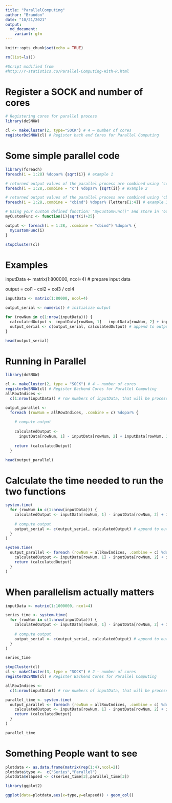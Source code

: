 ```yaml
---
title: "ParallelComputing"
author: "Brandon"
date: "10/21/2021"
output:
  md_document:
    variant: gfm
---
```


```r
knitr::opts_chunk$set(echo = TRUE)
```


```r
rm(list=ls())

#Script modified from
#http://r-statistics.co/Parallel-Computing-With-R.html
```

# Register a SOCK and number of cores 

```r
# Registering cores for parallel process
library(doSNOW)

cl <- makeCluster(2, type="SOCK") # 4 – number of cores
registerDoSNOW(cl) # Register back end Cores for Parallel Computing
```

# Some simple parallel code 

```r
library(foreach)
foreach(i = 1:28) %dopar% {sqrt(i)} # example 1
```


```r
# returned output values of the parallel process are combined using 'c()' function
foreach(i = 1:28,.combine = "c") %dopar% {sqrt(i)} # example 2
```


```r
# returned output values of the parallel process are combined using 'cbind()' function
foreach(i = 1:28,.combine = "cbind") %dopar% {letters[1:4]} # example 3
```


```r
# Using your custom defined function: "myCustomFunc()" and store in 'output' variable # Example 4
myCustomFunc <- function(i){sqrt(i)+25}

output <- foreach(i = 1:28, .combine = "cbind") %dopar% {
  myCustomFunc(i)
}
```


```r
stopCluster(cl)
```

# Examples 

inputData <- matrix(1:800000, ncol=4) # prepare input data

output = col1 - col2 + col3 / col4

```r
inputData <- matrix(1:80000, ncol=4)

output_serial <- numeric() # initialize output

for (rowNum in c(1:nrow(inputData))) {
  calculatedOutput <- inputData[rowNum, 1] - inputData[rowNum, 2] + inputData[rowNum, 3] / inputData[rowNum, 4] # compute output
  output_serial <- c(output_serial, calculatedOutput) # append to output variable
}

head(output_serial)
```

# Running in Parallel 

```r
library(doSNOW)

cl <- makeCluster(2, type = "SOCK") # 4 – number of cores
registerDoSNOW(cl) # Register Backend Cores for Parallel Computing
allRowIndices <-
  c(1:nrow(inputData)) # row numbers of inputData, that will be processed in parallel

output_parallel <-
  foreach (rowNum = allRowIndices, .combine = c) %dopar% {
    
    # compute output
    
    calculatedOutput <-
      inputData[rowNum, 1] - inputData[rowNum, 2] + inputData[rowNum, 3] / inputData[rowNum, 4] 
    
    return (calculatedOutput)
  }

head(output_parallel)
```

# Calculate the time needed to run the two functions 

```r
system.time(
  for (rowNum in c(1:nrow(inputData))) {
    calculatedOutput <- inputData[rowNum, 1] - inputData[rowNum, 2] + inputData[rowNum, 3] / inputData[rowNum, 4] 
    
    # compute output
    output_serial <- c(output_serial, calculatedOutput) # append to output variable
  }
)
```

```r
system.time(
  output_parallel <- foreach (rowNum = allRowIndices, .combine = c) %dopar% {
    calculatedOutput <- inputData[rowNum, 1] - inputData[rowNum, 2] + inputData[rowNum, 3] / inputData[rowNum, 4] # compute output
    return (calculatedOutput)
  }
)
```

#  When parallelism actually matters 

```r
inputData <- matrix(1:1000000, ncol=4)

series_time <- system.time(
  for (rowNum in c(1:nrow(inputData))) {
    calculatedOutput <- inputData[rowNum, 1] - inputData[rowNum, 2] + inputData[rowNum, 3] / inputData[rowNum, 4] 
    
    # compute output
    output_serial <- c(output_serial, calculatedOutput) # append to output variable
  }
)

series_time
```


```r
stopCluster(cl)
cl <- makeCluster(3, type = "SOCK") # 2 – number of cores
registerDoSNOW(cl) # Register Backend Cores for Parallel Computing

allRowIndices <-
  c(1:nrow(inputData)) # row numbers of inputData, that will be processed in parallel

parallel_time <- system.time(
  output_parallel <- foreach (rowNum = allRowIndices, .combine = c) %dopar% {
    calculatedOutput <- inputData[rowNum, 1] - inputData[rowNum, 2] + inputData[rowNum, 3] / inputData[rowNum, 4] # compute output
    return (calculatedOutput)
  }
)

parallel_time
```

#  Something People want to see
```r
plotdata <- as.data.frame(matrix(rep(1:4),ncol=2))
plotdata$type <-  c("Series","Parallel")
plotdata$elapsed <- c(series_time[3],parallel_time[3])

library(ggplot2)

ggplot(data=plotdata,aes(x=type,y=elapsed)) + geom_col()
```






